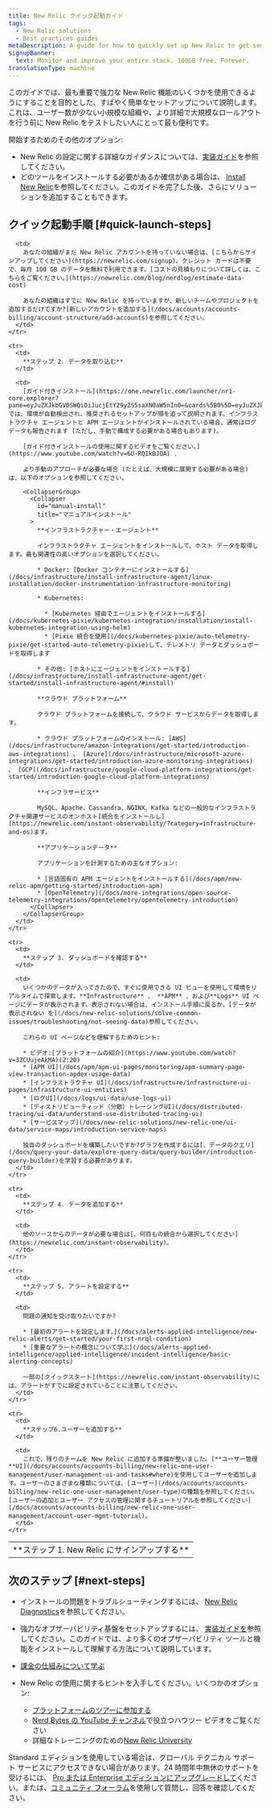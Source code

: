```yaml
---
title: New Relic クイック起動ガイド
tags:
  - New Relic solutions
  - Best practices guides
metaDescription: A guide for how to quickly set up New Relic to get some important telemetry data reporting.
signupBanner:
  text: Monitor and improve your entire stack. 100GB free. Forever.
translationType: machine
---
```


このガイドでは、最も重要で強力な New Relic 機能のいくつかを使用できるようにすることを目的とした、すばやく簡単なセットアップについて説明します。これは、ユーザー数が少ない小規模な組織や、より詳細で大規模なロールアウトを行う前に New Relic をテストしたい人にとって最も便利です。

開始するためのその他のオプション:

* New Relic の設定に関する詳細なガイダンスについては、[実装ガイド](/docs/new-relic-solutions/get-started/implementation-guide-intro)を参照してください。
* どのツールをインストールする必要があるか確信がある場合は、 [Install New Relic](/docs/new-relic-solutions/new-relic-one/install-configure/install-new-relic#what)を参照してください。このガイドを完了した後、さらにソリューションを追加することもできます。

## クイック起動手順 [#quick-launch-steps]

<table>
  <tbody>
    <tr>
      <td style={{ width: "190px" }}>
        **ステップ 1. New Relic にサインアップする**
      </td>

      <td>
        あなたの組織がまだ New Relic アカウントを持っていない場合は、[こちらからサインアップしてください](https://newrelic.com/signup)。クレジット カードは不要で、毎月 100 GB のデータを無料で利用できます。[コストの見積もりについて詳しくは、こちらをご覧ください。](https://newrelic.com/blog/nerdlog/estimate-data-cost)

        あなたの組織はすでに New Relic を持っていますが、新しいチームやプロジェクトを追加するだけですか?[新しいアカウントを追加する](/docs/accounts/accounts-billing/account-structure/add-accounts)を参照してください。
      </td>
    </tr>

    <tr>
      <td>
        **ステップ 2. データを取り込む**
      </td>

      <td>
        [ガイド付きインストール](https://one.newrelic.com/launcher/nr1-core.explorer?pane=eyJuZXJkbGV0SWQiOiJucjEtY29yZS5saXN0aW5nIn0=&cards%5B0%5D=eyJuZXJkbGV0SWQiOiJucjEtaW5zdGFsbC1uZXdyZWxpYy5ucjEtaW5zdGFsbC1uZXdyZWxpYyIsImFjdGl2ZUNvbXBvbmVudCI6IlZUU09FbnZpcm9ubWVudCIsInBhdGgiOiJndWlkZWQifQ==)では、環境が自動検出され、推奨されるセットアップが順を追って説明されます。インフラストラクチャ エージェントと APM エージェントがインストールされている場合、通常はログ データも報告されます (ただし、手動で構成する必要がある場合もあります)。

        [ガイド付きインストールの使用に関するビデオをご覧ください。](https://www.youtube.com/watch?v=6U-RQIkBJOA) .

        より手動のアプローチが必要な場合 (たとえば、大規模に展開する必要がある場合) は、以下のオプションを参照してください。

        <CollapserGroup>
          <Collapser
            id="manual-install"
            title="マニュアルインストール"
          >
            **インフラストラクチャー・エージェント**

            インフラストラクチャ エージェントをインストールして、ホスト データを取得します。最も関連性の高いオプションを選択してください。

            * Docker: [Docker コンテナーにインストールする](/docs/infrastructure/install-infrastructure-agent/linux-installation/docker-instrumentation-infrastructure-monitoring)

            * Kubernetes:

              * [Kubernetes 経由でエージェントをインストールする](/docs/kubernetes-pixie/kubernetes-integration/installation/install-kubernetes-integration-using-helm)
              * [Pixie 統合を使用](/docs/kubernetes-pixie/auto-telemetry-pixie/get-started-auto-telemetry-pixie)して、テレメトリ データとダッシュボードを取得します

            * その他: [ホストにエージェントをインストールする](/docs/infrastructure/install-infrastructure-agent/get-started/install-infrastructure-agent/#install)

            **クラウド プラットフォーム**

            クラウド プラットフォームを接続して、クラウド サービスからデータを取得します。

            * クラウド プラットフォームのインストール: [AWS](/docs/infrastructure/amazon-integrations/get-started/introduction-aws-integrations) 、 [Azure](/docs/infrastructure/microsoft-azure-integrations/get-started/introduction-azure-monitoring-integrations) 、 [GCP](/docs/infrastructure/google-cloud-platform-integrations/get-started/introduction-google-cloud-platform-integrations)

            **インフラサービス**

            MySQL、Apache、Cassandra、NGINX、Kafka などの一般的なインフラストラクチャ関連サービスのオンホスト[統合をインストールし](https://newrelic.com/instant-observability/?category=infrastructure-and-os)ます。

            **アプリケーションデータ**

            アプリケーションを計測するための主なオプション:

            * [言語固有の APM エージェントをインストールする](/docs/apm/new-relic-apm/getting-started/introduction-apm)
            * [OpenTelemetry](/docs/more-integrations/open-source-telemetry-integrations/opentelemetry/opentelemetry-introduction)
          </Collapser>
        </CollapserGroup>
      </td>
    </tr>

    <tr>
      <td>
        **ステップ 3. ダッシュボードを確認する**
      </td>

      <td>
        いくつかのデータが入ってきたので、すぐに使用できる UI ビューを使用して環境をリアルタイムで探索します。**Infrastructure** 、 **APM** 、および**Logs** UI ページにデータが表示されます。表示されない場合は、インストール手順に戻るか、[データが表示されない を](/docs/new-relic-solutions/solve-common-issues/troubleshooting/not-seeing-data)参照してください。

        これらの UI ページなどを理解するためのヒント:

        * ビデオ:[プラットフォームの紹介](https://www.youtube.com/watch?v=3ZCUujeAkMA)(2:20)
        * [APM UI](/docs/apm/apm-ui-pages/monitoring/apm-summary-page-view-transaction-apdex-usage-data)
        * [インフラストラクチャ UI](/docs/infrastructure/infrastructure-ui-pages/infrastructure-ui-entities)
        * [ログUI](/docs/logs/ui-data/use-logs-ui)
        * [ディストリビューティッド（分散）トレーシングUI](/docs/distributed-tracing/ui-data/understand-use-distributed-tracing-ui)
        * [サービスマップ](/docs/new-relic-solutions/new-relic-one/ui-data/service-maps/introduction-service-maps)

        独自のダッシュボードを構築したいですか?グラフを作成するには[、データのクエリ](/docs/query-your-data/explore-query-data/query-builder/introduction-query-builder)を学習する必要があります。
      </td>
    </tr>

    <tr>
      <td>
        **ステップ 4. データを追加する**
      </td>

      <td>
        他のソースからのデータが必要な場合は[、何百もの統合から選択してください](https://newrelic.com/instant-observability)。
      </td>
    </tr>

    <tr>
      <td>
        **ステップ 5. アラートを設定する**
      </td>

      <td>
        問題の通知を受け取りたいですか?

        * [最初のアラートを設定します。](/docs/alerts-applied-intelligence/new-relic-alerts/get-started/your-first-nrql-condition)
        * [重要なアラートの概念について学ぶ](/docs/alerts-applied-intelligence/applied-intelligence/incident-intelligence/basic-alerting-concepts)

        一部の[クイックスタート](https://newrelic.com/instant-observability)には、アラートがすでに設定されていることに注意してください。
      </td>
    </tr>

    <tr>
      <td>
        **ステップ6.ユーザーを追加する**
      </td>

      <td>
        これで、残りのチームを New Relic に追加する準備が整いました。[**ユーザー管理**UI](/docs/accounts/accounts-billing/new-relic-one-user-management/user-management-ui-and-tasks#where)を使用してユーザーを追加します。ユーザーのさまざまな種類については、[ユーザー](/docs/accounts/accounts-billing/new-relic-one-user-management/user-type)の種類を参照してください。[ユーザーの追加とユーザー アクセスの管理に関するチュートリアルを参照してください](/docs/accounts/accounts-billing/new-relic-one-user-management/account-user-mgmt-tutorial)。
      </td>
    </tr>
  </tbody>
</table>

## 次のステップ [#next-steps]

* インストールの問題をトラブルシューティングするには、 [New Relic Diagnostics](/docs/using-new-relic/cross-product-functions/troubleshooting/new-relic-diagnostics)を参照してください。

* 強力なオブザーバビリティ基盤をセットアップするには、 [実装ガイドを](/docs/new-relic-solutions/get-started/implementation-guide-intro)参照してください。このガイドでは、より多くのオブザーバビリティ ツールと機能をインストールして理解する方法について説明しています。

* [課金の仕組みについて学ぶ](/docs/accounts/accounts-billing/new-relic-one-pricing-billing/new-relic-one-pricing-billing)

* New Relic の使用に関するヒントを入手してください。いくつかのオプション:

  * [プラットフォームのツアーに参加する](/docs/new-relic-solutions/new-relic-one/introduction-new-relic-platform)
  * [Nerd Bytes の YouTube チャンネル](https://www.youtube.com/playlist?list=PLmhYj7Jl81JEV-llIDkCVC05tD7fbOv_b)で役立つハウツー ビデオをご覧ください
  * 詳細なトレーニングのための[New Relic University](https://learn.newrelic.com)

Standard エディションを使用している場合は、グローバル テクニカル サポート サービスにアクセスできない場合があります。24 時間年中無休のサポートを受けるには、 [Pro または Enterprise エディションにアップグレードして](https://one.newrelic.com/nr1-core/plan-management/home?state=7a437d0d-1905-4143-d3a1-68ddfcb6db53)ください。または、[コミュニティ フォーラム](https://discuss.newrelic.com)を使用して質問し、回答を確認してください。
